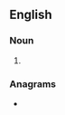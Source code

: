 ==English==

===Noun===
{{head|en|noun plural form}}

# {{plural of|quitline|lang=en}}

===Anagrams===
* {{l|en|quintiles}}